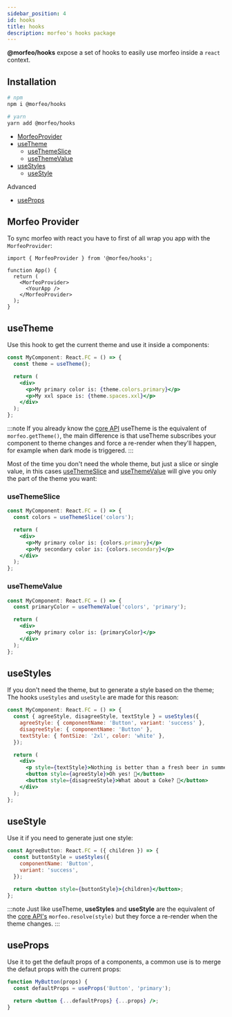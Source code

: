 ```yaml
---
sidebar_position: 4
id: hooks
title: hooks
description: morfeo's hooks package
---
```


**@morfeo/hooks** expose a set of hooks to easily use morfeo inside a `react` context.

## Installation

```bash
# npm
npm i @morfeo/hooks

# yarn
yarn add @morfeo/hooks
```

- [MorfeoProvider](#morfeo-provider)
- [useTheme](#usetheme)
  - [useThemeSlice](#usethemeslice)
  - [useThemeValue](#usethemevalue)
- [useStyles](#usestyles)
  - [useStyle](#usestyle)

Advanced

- [useProps](#useprops)

## Morfeo Provider

To sync morfeo with react you have to first of all wrap you app with the `MorfeoProvider`:

```tsx
import { MorfeoProvider } from '@morfeo/hooks';

function App() {
  return (
    <MorfeoProvider>
      <YourApp />
    </MorfeoProvider>
  );
}
```

## useTheme

Use this hook to get the current theme and use it inside a components:

```jsx
const MyComponent: React.FC = () => {
  const theme = useTheme();

  return (
    <div>
      <p>My primary color is: {theme.colors.primary}</p>
      <p>My xxl space is: {theme.spaces.xxl}</p>
    </div>
  );
};
```

:::note
If you already know the [core API](./core) useTheme is the equivalent of `morfeo.getTheme()`, the main difference is that useTheme subscribes your component to theme changes and force a re-render when they'll happen, for example when dark mode is triggered.
:::

Most of the time you don't need the whole theme, but just a slice or single value, in this cases [useThemeSlice](#useThemeSlice) and [useThemeValue](#useThemeValue) will give you only the part of the theme you want:

### useThemeSlice

```jsx
const MyComponent: React.FC = () => {
  const colors = useThemeSlice('colors');

  return (
    <div>
      <p>My primary color is: {colors.primary}</p>
      <p>My secondary color is: {colors.secondary}</p>
    </div>
  );
};
```

### useThemeValue

```jsx
const MyComponent: React.FC = () => {
  const primaryColor = useThemeValue('colors', 'primary');

  return (
    <div>
      <p>My primary color is: {primaryColor}</p>
    </div>
  );
};
```

## useStyles

If you don't need the theme, but to generate a style based on the theme; The hooks `useStyles` and `useStyle` are made for this reason:

```jsx
const MyComponent: React.FC = () => {
  const { agreeStyle, disagreeStyle, textStyle } = useStyles({
    agreeStyle: { componentName: 'Button', variant: 'success' },
    disagreeStyle: { componentName: 'Button' },
    textStyle: { fontSize: '2xl', color: 'white' },
  });

  return (
    <div>
      <p style={textStyle}>Nothing is better than a fresh beer in summer 🍺</p>
      <button style={agreeStyle}>Oh yes! 🍻</button>
      <button style={disagreeStyle}>What about a Coke? 🥤</button>
    </div>
  );
};
```

## useStyle

Use it if you need to generate just one style:

```jsx
const AgreeButton: React.FC = ({ children }) => {
  const buttonStyle = useStyles({
    componentName: 'Button',
    variant: 'success',
  });

  return <button style={buttonStyle}>{children}</button>;
};
```

:::note
Just like useTheme, **useStyles** and **useStyle** are the equivalent of the [core API's](./core) `morfeo.resolve(style)`
but they force a re-render when the theme changes.
:::

## useProps

Use it to get the default props of a components, a common use is to merge the defaut props with the current props:

```jsx
function MyButton(props) {
  const defaultProps = useProps('Button', 'primary');

  return <button {...defaultProps} {...props} />;
}
```
